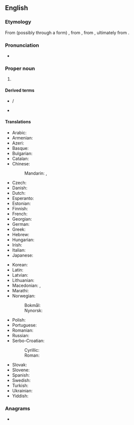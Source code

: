 {{also|Séville}}
==English==

===Etymology===
From (possibly through a {{der|en|frm|-}} form) {{der|en|es|Sevilla}}, from {{der|en|ar|إِشْبِيلِيَة}}, from {{der|en|la|Hispalis}}, ultimately from {{der|en|phn|||plain, valley|tr=sefela}}.

===Pronunciation===
{{wikipedia}}
* {{rhymes|ɪl|lang=en}}

===Proper noun===
{{en-proper noun}}

# {{place|en|city/capital|autonomous community/Andalusia|c/Spain}}

====Derived terms====
* {{l|en|Sevillan}}/{{l|en|Sevillian}}
* {{l|en|Seville orange}}

====Translations====
{{trans-top|city in Andalusia, Spain}}
* Arabic: {{t|ar|إِشْبِيلِيَة|f}}
* Armenian: {{t|hy|Սեւիլյա}}
* Azeri: {{t+|az|Sevilya}}
* Basque: {{t|eu|Sevilla}}
* Bulgarian: {{t|bg|Севиля}}
* Catalan: {{t|ca|Sevilla|f}}
* Chinese:
*: Mandarin: {{t+|cmn|塞維利亞|sc=Hani}}, {{t+|cmn|塞维利亚|tr=Sāiwéilìyǎ|sc=Hani}}
* Czech: {{t+|cs|Sevilla|f}}
* Danish: {{t|da|Sevilla}}
* Dutch: {{t|nl|Sevilla|n}}
* Esperanto: {{t|eo|Sevilo}}
* Estonian: {{t+|et|Sevilla}}
* Finnish: {{t+|fi|Sevilla}}
* French: {{t+|fr|Séville|f}}
* Georgian: {{t|ka|სევილია}}
* German: {{t+|de|Sevilla|n}}
* Greek: {{t+|el|Σεβίλλη|f}}
* Hebrew: {{t|he|סביליה|tr=Sevilia|sc=Hebr}}
* Hungarian: {{t+|hu|Sevilla}}
* Irish: {{t|ga|Sevilla|f}}
* Italian: {{t|it|Siviglia|f}}
* Japanese: {{t|ja|セビリア|tr=Sebiria|sc=Jpan}}
{{trans-mid}}
* Korean: {{t+|ko|세비야|tr=Sebiya|sc=Kore}}
* Latin: {{t|la|Hispalis|f}}
* Latvian: {{t|lv|Sevilja|f}}
* Lithuanian: {{t|lt|Sevilija|f}}
* Macedonian: {{t|mk|Севилја|f|tr=Sevílja}}, {{t|mk|Севиља|f|tr=Sevílja}}
* Marathi: {{t|mr|सेविल|n|tr=sevila|sc=Deva}}
* Norwegian:
*: Bokmål: {{t|nb|Sevilla|f}}
*: Nynorsk: {{t|nn|Sevilla|f}}
* Polish: {{t+|pl|Sewilla|f}}
* Portuguese: {{t+|pt|Sevilha|f}}
* Romanian: {{t|ro|Sevilla|f}}
* Russian: {{t+|ru|Севи́лья|f}}
* Serbo-Croatian:
*: Cyrillic: {{t|sh|Севилла|f}}
*: Roman: {{t+|sh|Sevilla|f}}
* Slovak: {{t|sk|Sevilla|f}}
* Slovene: {{t|sl|Sevilja|f}}
* Spanish: {{t+|es|Sevilla|f}}
* Swedish: {{t|sv|Sevilla}}
* Turkish: {{t|tr|Sevilla}}
* Ukrainian: {{t|uk|Севі́лья|f}}
* Yiddish: {{t|yi|סעווילאַ|f}}
{{trans-bottom}}

===Anagrams===
* {{anagrams|en|vellies|vielles}}

{{topics|en|Exonyms}}